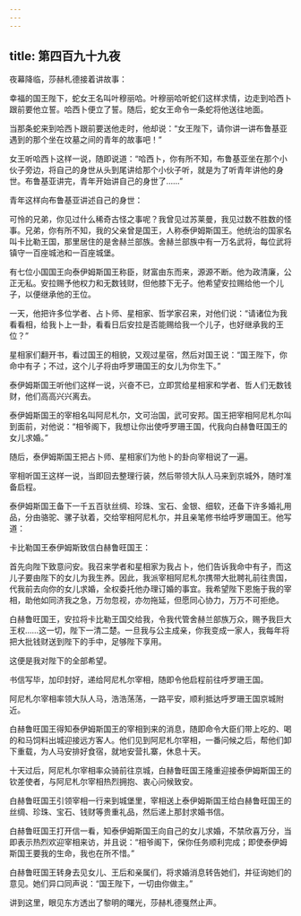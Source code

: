 ```yaml
---
---
---
```

title: 第四百九十九夜
---






夜幕降临，莎赫札德接着讲故事：





幸福的国王陛下，蛇女王名叫叶穆丽哈。叶穆丽哈听蛇们这样求情，边走到哈西卜跟前要他立誓。哈西卜便立了誓。随后，蛇女王命令一条蛇将他送往地面。

当那条蛇来到哈西卜跟前要送他走时，他却说：“女王陛下，请你讲一讲布鲁基亚遇到的那个坐在坟墓之间的青年的故事吧！”

女王听哈西卜这样一说，随即说道：“哈西卜，你有所不知，布鲁基亚坐在那个小伙子旁边，将自己的身世从头到尾讲给那个小伙子听，就是为了听青年讲他的身世。布鲁基亚讲完，青年开始讲自己的身世了……”





青年这样向布鲁基亚讲述自己的身世：

可怜的兄弟，你见过什么稀奇古怪之事呢？我曾见过苏莱曼，我见过数不胜数的怪事。兄弟，你有所不知，我的父亲曾是国王，人称泰伊姆斯国王。他统治的国家名叫卡比勒王国，那里居住的是舍赫兰部族。舍赫兰部族中有一万名武将，每位武将镇守一百座城池和一百座城堡。

有七位小国国王向泰伊姆斯国王称臣，财富由东而来，源源不断。他为政清廉，公正无私。安拉赐予他权力和无数钱财，但他膝下无子。他希望安拉赐给他一个儿子，以便继承他的王位。

一天，他把许多位学者、占卜师、星相家、哲学家召来，对他们说：“请诸位为我看看相，给我卜上一卦，看看日后安拉是否能赐给我一个儿子，也好继承我的王位？”

星相家们翻开书，看过国王的相貌，又观过星宿，然后对国王说：“国王陛下，你命中有子；不过，这个儿子将由呼罗珊国王的女儿为你生下。”

泰伊姆斯国王听他们这样一说，兴奋不已，立即赏给星相家和学者、哲人们无数钱财，他们高高兴兴离去。

泰伊姆斯国王的宰相名叫阿尼札尔，文可治国，武可安邦。国王把宰相阿尼札尔叫到面前，对他说：“相爷阁下，我想让你出使呼罗珊王国，代我向白赫鲁旺国王的女儿求婚。”

随后，泰伊姆斯国王把占卜师、星相家们为他卜的卦向宰相说了一遍。

宰相听国王这样一说，当即回去整理行装，然后带领大队人马来到京城外，随时准备启程。

泰伊姆斯国王备下一千五百驮丝绸、珍珠、宝石、金银、细软，还备下许多婚礼用品，分由骆驼、骡子驮着，交给宰相阿尼札尔，并且亲笔修书给呼罗珊国王。他写道：


卡比勒国王泰伊姆斯致信白赫鲁旺国王：

首先向陛下致意问安。我召来学者和星相家为我占卜，他们告诉我命中有子，而这儿子要由陛下的女儿为我生养。因此，我派宰相阿尼札尔携带大批聘礼前往贵国，代我前去向你的女儿求婚，全权委托他办理订婚的事宜。我希望陛下恩施于我的宰相，助他如同济我之急，万勿忽视，亦勿拖延，但愿同心协力，万万不可拒绝。

白赫鲁旺国王，安拉将卡比勒王国交给我，令我代管舍赫兰部族万众，赐予我巨大王权……这一切，陛下一清二楚。一旦我与公主成亲，你我变成一家人，我每年将把大批钱财送到陛下的手中，足够陛下享用。

这便是我对陛下的全部希望。



书信写毕，加印封好，递给阿尼札尔宰相，随即令他启程前往呼罗珊王国。

阿尼札尔宰相率领大队人马，浩浩荡荡，一路平安，顺利抵达呼罗珊王国京城附近。

白赫鲁旺国王得知泰伊姆斯国王的宰相到来的消息，随即命令大臣们带上吃的、喝的和马饲料出城迎接远方客人。他们见到阿尼札尔宰相，一番问候之后，帮他们卸下重载，为人马安排好食宿，就地安营扎寨，休息十天。

十天过后，阿尼札尔宰相率众骑前往京城，白赫鲁旺国王隆重迎接泰伊姆斯国王的钦差使者，与阿尼札尔宰相热烈拥抱、衷心问候致安。

白赫鲁旺国王引领宰相一行来到城堡里，宰相送上泰伊姆斯国王给白赫鲁旺国王的丝绸、珍珠、宝石、钱财等贵重礼品，然后递上那封求婚书信。

白赫鲁旺国王打开信一看，知泰伊姆斯国王向自己的女儿求婚，不禁欣喜万分，当即表示热烈欢迎宰相来访，并且说：“相爷阁下，保你任务顺利完成；即使泰伊姆斯国王要我的生命，我也在所不惜。”

白赫鲁旺国王转身去见女儿、王后和亲属们，将求婚消息转告她们，并征询她们的意见。她们异口同声说：“国王陛下，一切由你做主。”





讲到这里，眼见东方透出了黎明的曙光，莎赫札德戛然止声。